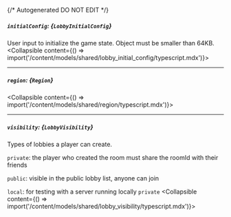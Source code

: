 {/* Autogenerated DO NOT EDIT  */}

##### `initialConfig`: *{`LobbyInitialConfig`}*
User input to initialize the game state. Object must be smaller than 64KB.
<Collapsible content={() => import('/content/models/shared/lobby_initial_config/typescript.mdx')}>
</Collapsible>

---
##### `region`: *{`Region`}*
<Collapsible content={() => import('/content/models/shared/region/typescript.mdx')}>
</Collapsible>

---
##### `visibility`: *{`LobbyVisibility`}*
Types of lobbies a player can create.

`private`: the player who created the room must share the roomId with their friends

`public`: visible in the public lobby list, anyone can join

`local`: for testing with a server running locally
`private`
<Collapsible content={() => import('/content/models/shared/lobby_visibility/typescript.mdx')}>
</Collapsible>

